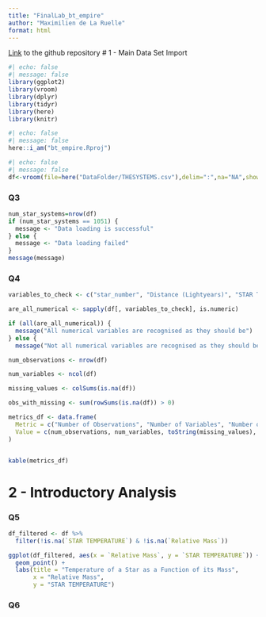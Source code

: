 ```yaml
---
title: "FinalLab_bt_empire"
author: "Maximilien de La Ruelle"
format: html
---
```


[Link](https://github.com/max8471/bt_empire) to the github repository
# 1 - Main Data Set Import
```r
#| echo: false
#| message: false
library(ggplot2)
library(vroom)
library(dplyr)
library(tidyr)
library(here)
library(knitr)
```

```r
#| echo: false
#| message: false
here::i_am("bt_empire.Rproj")
```

```r
#| echo: false
#| message: false
df<-vroom(file=here("DataFolder/THESYSTEMS.csv"),delim=":",na="NA",show_col_types=FALSE)
```

### Q3
```r
num_star_systems=nrow(df)
if (num_star_systems == 1051) {
  message <- "Data loading is successful"
} else {
  message <- "Data loading failed"
}
message(message)
```

### Q4
```r
variables_to_check <- c("star_number", "Distance (Lightyears)", "STAR TEMPERATURE", "Relative Mass", "RADIUS", "relative luminosity")

are_all_numerical <- sapply(df[, variables_to_check], is.numeric)

if (all(are_all_numerical)) {
  message("All numerical variables are recognised as they should be")
} else {
  message("Not all numerical variables are recognised as they should be")}
```
```r
num_observations <- nrow(df)

num_variables <- ncol(df)

missing_values <- colSums(is.na(df))

obs_with_missing <- sum(rowSums(is.na(df)) > 0)

metrics_df <- data.frame(
  Metric = c("Number of Observations", "Number of Variables", "Number of Missing Values (per variable)", "Number of Observations with at Least One Missing Value"),
  Value = c(num_observations, num_variables, toString(missing_values), obs_with_missing)
)


kable(metrics_df)
```

# 2 - Introductory Analysis

### Q5
```r
df_filtered <- df %>%
  filter(!is.na(`STAR TEMPERATURE`) & !is.na(`Relative Mass`))

ggplot(df_filtered, aes(x = `Relative Mass`, y = `STAR TEMPERATURE`)) +
  geom_point() +
  labs(title = "Temperature of a Star as a Function of its Mass",
       x = "Relative Mass",
       y = "STAR TEMPERATURE")
```
### Q6


